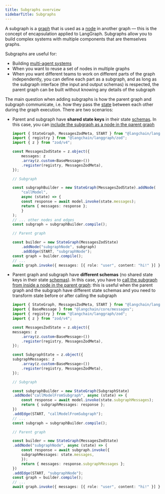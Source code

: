 ```yaml
---
title: Subgraphs overview
sidebarTitle: Subgraphs
---
```



<AlphaCallout />

A subgraph is a [graph](/oss/javascript/langgraph/graph-api#graphs) that is used as a [node](/oss/javascript/langgraph/graph-api#nodes) in another graph — this is the concept of encapsulation applied to LangGraph. Subgraphs allow you to build complex systems with multiple components that are themselves graphs.



Subgraphs are useful for:

* Building [multi-agent systems](/oss/javascript/langchain/multi-agent)
* When you want to reuse a set of nodes in multiple graphs
* When you want different teams to work on different parts of the graph independently, you can define each part as a subgraph, and as long as the subgraph interface (the input and output schemas) is respected, the parent graph can be built without knowing any details of the subgraph

The main question when adding subgraphs is how the parent graph and subgraph communicate, i.e. how they pass the [state](/oss/javascript/langgraph/graph-api#state) between each other during the graph execution. There are two scenarios:

* Parent and subgraph have **shared state keys** in their state [schemas](/oss/javascript/langgraph/graph-api#state). In this case, you can [include the subgraph as a node in the parent graph](/oss/javascript/langgraph/use-subgraphs#shared-state-schemas)


    ```typescript {highlight={13,18}}
    import { StateGraph, MessagesZodMeta, START } from "@langchain/langgraph";
    import { registry } from "@langchain/langgraph/zod";
    import { z } from "zod/v4";

    const MessagesZodState = z.object({
        messages: z
        .array(z.custom<BaseMessage>())
        .register(registry, MessagesZodMeta),
    });

    // Subgraph

    const subgraphBuilder = new StateGraph(MessagesZodState).addNode(
        "callModel",
        async (state) => {
        const response = await model.invoke(state.messages);
        return { messages: response };
        }
    );
    // ... other nodes and edges
    const subgraph = subgraphBuilder.compile();

    // Parent graph

    const builder = new StateGraph(MessagesZodState)
        .addNode("subgraphNode", subgraph)
        .addEdge(START, "subgraphNode");
    const graph = builder.compile();
    // ...
    await graph.invoke({ messages: [{ role: "user", content: "hi!" }] });
    ```


* Parent graph and subgraph have **different schemas** (no shared state keys in their state [schemas](/oss/javascript/langgraph/graph-api#state)). In this case, you have to [call the subgraph from inside a node in the parent graph](/oss/javascript/langgraph/use-subgraphs#different-state-schemas): this is useful when the parent graph and the subgraph have different state schemas and you need to transform state before or after calling the subgraph

    ```typescript {highlight={5,11,17,22}}
    import { StateGraph, MessagesZodMeta, START } from "@langchain/langgraph";
    import { BaseMessage } from "@langchain/core/messages";
    import { registry } from "@langchain/langgraph/zod";
    import { z } from "zod/v4";

    const MessagesZodState = z.object({
    messages: z
        .array(z.custom<BaseMessage>())
        .register(registry, MessagesZodMeta),
    });

    const SubgraphState = z.object({
    subgraphMessages: z
        .array(z.custom<BaseMessage>())
        .register(registry, MessagesZodMeta),
    });

    // Subgraph

    const subgraphBuilder = new StateGraph(SubgraphState)
    .addNode("callModelFromSubgraph", async (state) => {
        const response = await model.invoke(state.subgraphMessages);
        return { subgraphMessages: response };
    })
    .addEdge(START, "callModelFromSubgraph");
    // ...
    const subgraph = subgraphBuilder.compile();

    // Parent graph

    const builder = new StateGraph(MessagesZodState)
    .addNode("subgraphNode", async (state) => {
        const response = await subgraph.invoke({
        subgraphMessages: state.messages,
        });
        return { messages: response.subgraphMessages };
    })
    .addEdge(START, "subgraphNode");
    const graph = builder.compile();
    // ...
    await graph.invoke({ messages: [{ role: "user", content: "hi!" }] });
    ```

